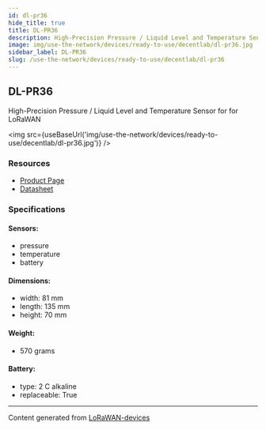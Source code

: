 ```yaml
---
id: dl-pr36
hide_title: true
title: DL-PR36
description: High-Precision Pressure / Liquid Level and Temperature Sensor for for LoRaWAN
image: img/use-the-network/devices/ready-to-use/decentlab/dl-pr36.jpg
sidebar_label: DL-PR36
slug: /use-the-network/devices/ready-to-use/decentlab/dl-pr36
---
```



## DL-PR36

High-Precision Pressure / Liquid Level and Temperature Sensor for for LoRaWAN

<img src={useBaseUrl('img/use-the-network/devices/ready-to-use/decentlab/dl-pr36.jpg')} />

### Resources

- [Product Page](https://www.decentlab.com/products/high-precision-pressure-/-liquid-level-and-temperature-sensor-for-lorawan)
- [Datasheet](https://cdn.decentlab.com/download/datasheets/Decentlab-DL-PR36-datasheet.pdf)

### Specifications

#### Sensors:

- pressure
- temperature
- battery

#### Dimensions:

- width: 81 mm
- length: 135 mm
- height: 70 mm

#### Weight:

- 570 grams

#### Battery:

- type: 2 C alkaline
- replaceable: True

---

Content generated from [LoRaWAN-devices](https://github.com/TheThingsNetwork/lorawan-devices)
